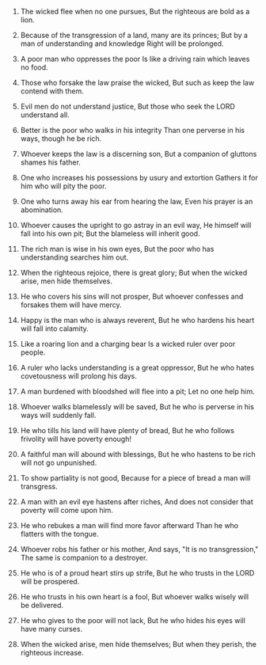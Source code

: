 
1. The wicked flee when no one pursues, But the righteous are bold as a lion.

2. Because of the transgression of a land, many are its princes; But by a man of understanding and knowledge Right will be prolonged.

3. A poor man who oppresses the poor Is like a driving rain which leaves no food.

4. Those who forsake the law praise the wicked, But such as keep the law contend with them.

5. Evil men do not understand justice, But those who seek the LORD understand all.

6. Better is the poor who walks in his integrity Than one perverse in his ways, though he be rich.

7. Whoever keeps the law is a discerning son, But a companion of gluttons shames his father.

8. One who increases his possessions by usury and extortion Gathers it for him who will pity the poor.

9. One who turns away his ear from hearing the law, Even his prayer is an abomination.

10. Whoever causes the upright to go astray in an evil way, He himself will fall into his own pit; But the blameless will inherit good.

11. The rich man is wise in his own eyes, But the poor who has understanding searches him out.

12. When the righteous rejoice, there is great glory; But when the wicked arise, men hide themselves.

13. He who covers his sins will not prosper, But whoever confesses and forsakes them will have mercy.

14. Happy is the man who is always reverent, But he who hardens his heart will fall into calamity.

15. Like a roaring lion and a charging bear Is a wicked ruler over poor people.

16. A ruler who lacks understanding is a great oppressor, But he who hates covetousness will prolong his days.

17. A man burdened with bloodshed will flee into a pit; Let no one help him.

18. Whoever walks blamelessly will be saved, But he who is perverse in his ways will suddenly fall.

19. He who tills his land will have plenty of bread, But he who follows frivolity will have poverty enough!

20. A faithful man will abound with blessings, But he who hastens to be rich will not go unpunished.

21. To show partiality is not good, Because for a piece of bread a man will transgress.

22. A man with an evil eye hastens after riches, And does not consider that poverty will come upon him.

23. He who rebukes a man will find more favor afterward Than he who flatters with the tongue.

24. Whoever robs his father or his mother, And says, "It is no transgression," The same is companion to a destroyer.

25. He who is of a proud heart stirs up strife, But he who trusts in the LORD will be prospered.

26. He who trusts in his own heart is a fool, But whoever walks wisely will be delivered.

27. He who gives to the poor will not lack, But he who hides his eyes will have many curses.

28. When the wicked arise, men hide themselves; But when they perish, the righteous increase.


